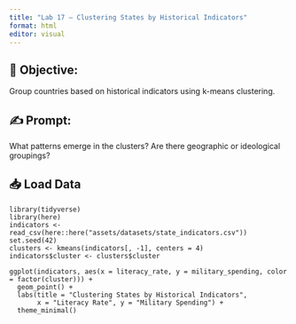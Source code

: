 ```yaml
---
title: "Lab 17 – Clustering States by Historical Indicators"
format: html
editor: visual
---
```


## 🧭 Objective:  
Group countries based on historical indicators using k-means clustering.

## ✍️ Prompt:  
What patterns emerge in the clusters? Are there geographic or ideological groupings?

## 📥 Load Data
```r.
library(tidyverse)
library(here)
indicators <- read_csv(here::here("assets/datasets/state_indicators.csv"))
set.seed(42)
clusters <- kmeans(indicators[, -1], centers = 4)
indicators$cluster <- clusters$cluster

ggplot(indicators, aes(x = literacy_rate, y = military_spending, color = factor(cluster))) +
  geom_point() +
  labs(title = "Clustering States by Historical Indicators",
       x = "Literacy Rate", y = "Military Spending") +
  theme_minimal()
```


